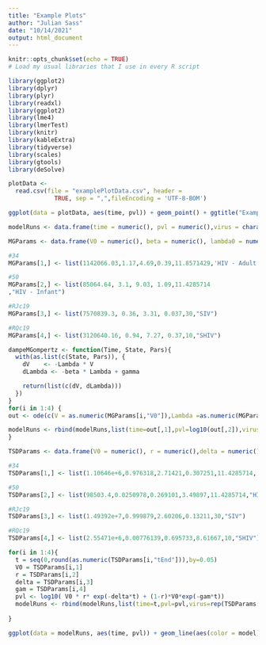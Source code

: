 ---
title: "Example Plots"
author: "Julian Sass"
date: "10/14/2021"
output: html_document
---

```{r setup, include=FALSE}
knitr::opts_chunk$set(echo = TRUE)
# Load my usual libraries that I use in every R script

library(ggplot2)
library(dplyr)
library(plyr)
library(readxl)
library(ggplot2)
library(lme4)
library(lmerTest)
library(knitr)
library(kableExtra)
library(tidyverse)
library(scales)
library(gtools)
library(deSolve)

plotData <-
  read.csv(file = "examplePlotData.csv", header =
             TRUE, sep = ",",fileEncoding = 'UTF-8-BOM')
```

```{r}
ggplot(data = plotData, aes(time, pvl)) + geom_point() + ggtitle("Example trajectories for each virus")+ ylab("Log(vRNA Copies / mL Plasma)") + xlab("Time (Weeks)") + facet_wrap(~ virus + model)
```

```{r}
modelRuns <- data.frame(time = numeric(), pvl = numeric(),virus = character(), model = character(), stringsAsFactors = FALSE)

MGParams <- data.frame(V0 = numeric(), beta = numeric(), lambda0 = numeric(),gamma = numeric(), tEnd = numeric(), virus = character(), stringsAsFactors = FALSE)

#34
MGParams[1,] <- list(1142066.03,1.17,4.69,0.39,11.8571429,'HIV - Adult')

#50
MGParams[2,] <- list(85064.64, 3.1, 9.03, 1.09,11.4285714
,"HIV - Infant")

#RJc19
MGParams[3,] <- list(7570839.3, 0.36, 3.31, 0.037,30,"SIV")

#RQc19
MGParams[4,] <- list(3120640.16, 0.94, 7.27, 0.37,10,"SHIV")

dampeMGompertz <- function(Time, State, Pars){
  with(as.list(c(State, Pars)), {
    dV    <- -Lambda * V
    dLambda <- -beta * Lambda + gamma

    return(list(c(dV, dLambda)))
  })
}
for(i in 1:4) {
out <- ode(c(V = as.numeric(MGParams[i,"V0"]),Lambda =as.numeric(MGParams[i,"lambda0"])),seq(0,round(as.numeric(MGParams[i,"tEnd"])),by=0.05),dampeMGompertz,MGParams[i,])

modelRuns <- rbind(modelRuns,list(time=out[,1],pvl=log10(out[,2]),virus=rep(MGParams[i,6],length(out[,1])),model=rep("MG",length(out[,1]))))
}
```

```{r}
TSDParams <- data.frame(V0 = numeric(), r = numeric(),delta = numeric(), gam = numeric(),tEnd = numeric(), virus = character(), stringsAsFactors = FALSE)

#34
TSDParams[1,] <- list(1.10646e+6,0.976318,2.71421,0.307251,11.4285714,'HIV - Adult')

#50
TSDParams[2,] <- list(98503.4,0.0250978,0.269101,3.49897,11.4285714,"HIV - Infant")

#RJc19
TSDParams[3,] <- list(1.49392e+7,0.999879,2.60206,0.13211,30,"SIV")

#RQc19
TSDParams[4,] <- list(2.55471e+6,0.00776139,0.695733,8.61667,10,"SHIV")

for(i in 1:4){
  t = seq(0,round(as.numeric(TSDParams[i,"tEnd"])),by=0.05)
  V0 = TSDParams[i,1]
  r = TSDParams[i,2]
  delta = TSDParams[i,3]
  gam = TSDParams[i,4]
  pvl <- log10( V0 * r* exp(-delta*t) + (1-r)*V0*exp(-gam*t))
  modelRuns <- rbind(modelRuns,list(time=t,pvl=pvl,virus=rep(TSDParams[i,6],length(t)),model=rep("TSD",length(t))))
  
}
```

```{r}
ggplot(data = modelRuns, aes(time, pvl)) + geom_line(aes(color = model), size = 1) + ylab("Log(vRNA Copies / mL Plasma)") + xlab("Time (Weeks)") + geom_point(data = plotData, size = 2.5) +facet_wrap(~virus, scales="free", nrow = 2) + labs(color = "Model")
```

